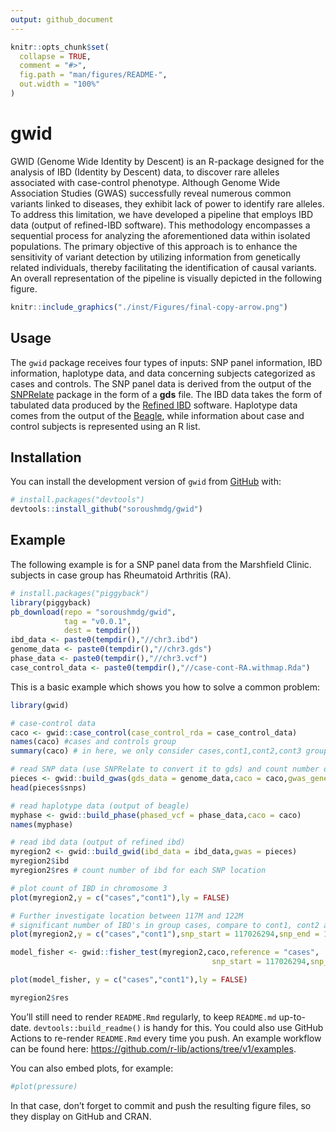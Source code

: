 ```yaml
---
output: github_document
---
```


<!-- README.md is generated from README.Rmd. Please edit that file -->

```r
knitr::opts_chunk$set(
  collapse = TRUE,
  comment = "#>",
  fig.path = "man/figures/README-",
  out.width = "100%"
)
```

# gwid

<!-- badges: start -->
<!-- badges: end -->

GWID (Genome Wide Identity by Descent) is an R-package designed for the analysis of IBD (Identity by Descent) data, to discover rare alleles associated with case-control phenotype. Although Genome Wide Association Studies (GWAS) successfully reveal numerous common variants linked to diseases, they exhibit lack of power to identify rare alleles. To address this limitation, we have developed a pipeline that employs IBD data (output of refined-IBD software). This methodology encompasses a sequential process for analyzing the aforementioned data within isolated populations. The primary objective of this approach is to enhance the sensitivity of variant detection by utilizing information from genetically related individuals, thereby facilitating the identification of causal variants. An overall representation of the pipeline is visually depicted in the following figure.



```r
knitr::include_graphics("./inst/Figures/final-copy-arrow.png")
``` 
## Usage
The `gwid` package receives four types of inputs: SNP panel information, IBD information, haplotype data, and data concerning subjects categorized as cases and controls. The SNP panel data is derived from the output of the [SNPRelate](https://www.bioconductor.org/packages/release/bioc/html/SNPRelate.html) package in the form of a **gds** file. The IBD data takes the form of tabulated data produced by the [Refined IBD](https://faculty.washington.edu/browning/refined-ibd.html) software. Haplotype data comes from the output of the [Beagle](http://faculty.washington.edu/browning/beagle/beagle.html), while information about case and control subjects is represented using an R list.

## Installation

You can install the development version of `gwid` from [GitHub](https://github.com/) with:

``` r
# install.packages("devtools")
devtools::install_github("soroushmdg/gwid")
```

## Example

The following example is for a SNP panel data from the Marshfield Clinic. subjects in case group has Rheumatoid Arthritis (RA).
```r
# install.packages("piggyback")
library(piggyback)
pb_download(repo = "soroushmdg/gwid",
            tag = "v0.0.1",
            dest = tempdir())
ibd_data <- paste0(tempdir(),"//chr3.ibd")
genome_data <- paste0(tempdir(),"//chr3.gds")
phase_data <- paste0(tempdir(),"//chr3.vcf")
case_control_data <- paste0(tempdir(),"//case-cont-RA.withmap.Rda")
```

This is a basic example which shows you how to solve a common problem:

```r
library(gwid)

# case-control data
caco <- gwid::case_control(case_control_rda = case_control_data)
names(caco) #cases and controls group
summary(caco) # in here, we only consider cases,cont1,cont2,cont3 groups in the study

# read SNP data (use SNPRelate to convert it to gds) and count number of minor alleles  
pieces <- gwid::build_gwas(gds_data = genome_data,caco = caco,gwas_generator = TRUE)
head(pieces$snps)

# read haplotype data (output of beagle)
myphase <- gwid::build_phase(phased_vcf = phase_data,caco = caco)
names(myphase)

# read ibd data (output of refined ibd)
myregion2 <- gwid::build_gwid(ibd_data = ibd_data,gwas = pieces)
myregion2$ibd
myregion2$res # count number of ibd for each SNP location 

# plot count of IBD in chromosome 3
plot(myregion2,y = c("cases","cont1"),ly = FALSE) 

# Further investigate location between 117M and 122M
# significant number of IBD's in group cases, compare to cont1, cont2 and cont3.
plot(myregion2,y = c("cases","cont1"),snp_start = 117026294,snp_end = 122613594,ly = FALSE) 

```

```r
model_fisher <- gwid::fisher_test(myregion2,caco,reference = "cases",
                                             snp_start = 117026294,snp_end = 122613594)

plot(model_fisher, y = c("cases","cont1"),ly = FALSE)
```




```r
myregion2$res

```

You'll still need to render `README.Rmd` regularly, to keep `README.md` up-to-date. `devtools::build_readme()` is handy for this. You could also use GitHub Actions to re-render `README.Rmd` every time you push. An example workflow can be found here: <https://github.com/r-lib/actions/tree/v1/examples>.

You can also embed plots, for example:

```r
#plot(pressure)
```

In that case, don't forget to commit and push the resulting figure files, so they display on GitHub and CRAN.
